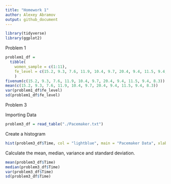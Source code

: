 ```yaml
---
title: "Homework 1"
author: Alexey Abramov
output: github_document
---
```


```r
library(tidyverse)
library(ggplot2)
```

Problem 1

```r
problem1_df = 
  tibble(
    women_sample = c(1:11),
    fe_level = c(15.2, 9.3, 7.6, 11.9, 10.4, 9.7, 20.4, 9.4, 11.5, 9.4, 8.3)
    )
fivenum(c(15.2, 9.3, 7.6, 11.9, 10.4, 9.7, 20.4, 9.4, 11.5, 9.4, 8.3))
mean(c(15.2, 9.3, 7.6, 11.9, 10.4, 9.7, 20.4, 9.4, 11.5, 9.4, 8.3))
var(problem1_df$fe_level)
sd(problem1_df$fe_level)

```

Problem 3

Importing Data
```r
problem3_df = read_table("./Pacemaker.txt")
```

Create a histogram
```r
hist(problem3_df$Time, col = "lightblue", main = "Pacemaker Data", xlab = "Time in Months")
```

Calculate the mean, median, variance and standard deviation.

```r
mean(problem3_df$Time)
median(problem3_df$Time)
var(problem3_df$Time)
sd(problem3_df$Time)
```

